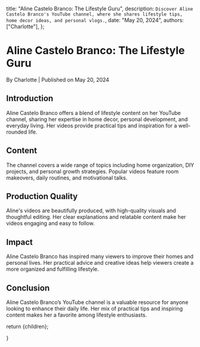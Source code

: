 
  title: "Aline Castelo Branco: The Lifestyle Guru",
  description: `Discover Aline Castelo Branco's YouTube channel, where she shares lifestyle tips, home decor ideas, and personal vlogs.`,
  date: "May 20, 2024",
  authors: ["Charlotte"],
};

<h1>Aline Castelo Branco: The Lifestyle Guru</h1>
<div className="text-sm text-gray-500 dark:text-gray-400">
  By Charlotte | Published on May 20, 2024
</div>

<section id="introduction">
  <h2>Introduction</h2>
  <span>
    Aline Castelo Branco offers a blend of lifestyle content on her YouTube
    channel, sharing her expertise in home decor, personal development, and
    everyday living. Her videos provide practical tips and inspiration for a
    well-rounded life.
  </span>
</section>

<section id="content">
  <h2>Content</h2>
  <span>
    The channel covers a wide range of topics including home organization, DIY
    projects, and personal growth strategies. Popular videos feature room
    makeovers, daily routines, and motivational talks.
  </span>
</section>

<section id="production-quality">
  <h2>Production Quality</h2>
  <span>
    Aline's videos are beautifully produced, with high-quality visuals and
    thoughtful editing. Her clear explanations and relatable content make her
    videos engaging and easy to follow.
  </span>
</section>

<section id="impact">
  <h2>Impact</h2>
  <span>
    Aline Castelo Branco has inspired many viewers to improve their homes and
    personal lives. Her practical advice and creative ideas help viewers create
    a more organized and fulfilling lifestyle.
  </span>
</section>

<section id="conclusion">
  <h2>Conclusion</h2>
  <span>
    Aline Castelo Branco’s YouTube channel is a valuable resource for anyone
    looking to enhance their daily life. Her mix of practical tips and inspiring
    content makes her a favorite among lifestyle enthusiasts.
  </span>
</section>

  return <MdxLayout>{children}</MdxLayout>;


}
